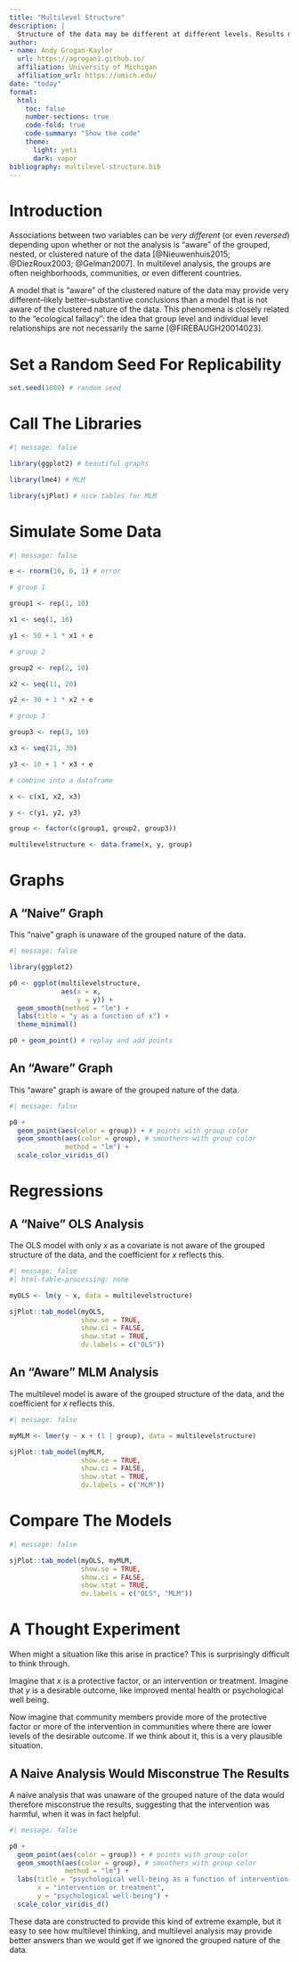 ```yaml
---
title: "Multilevel Structure"
description: |
  Structure of the data may be different at different levels. Results may differ greatly when we apply multilevel thinking.
author:
- name: Andy Grogan-Kaylor
  url: https://agrogan1.github.io/
  affiliation: University of Michigan
  affiliation_url: https://umich.edu/
date: "today"
format:
  html:
    toc: false
    number-sections: true
    code-fold: true
    code-summary: "Show the code"
    theme:
      light: yeti
      dark: vapor
bibliography: multilevel-structure.bib
---
```


# Introduction

Associations between two variables can be *very different* (or even *reversed*) depending upon whether or not the analysis is "aware" of the grouped, nested, or clustered nature of the data [@Nieuwenhuis2015; @DiezRoux2003; @Gelman2007]. In multilevel analysis, the groups are often neighborhoods, communities, or even different countries.

A model that is "aware" of the clustered nature of the data may provide very different--likely better--substantive conclusions than a model that is not aware of the clustered nature of the data. This phenomena is closely related to the "ecological fallacy": the idea that group level and individual level relationships are not necessarily the same [@FIREBAUGH20014023].

# Set a Random Seed For Replicability

```r

set.seed(1080) # random seed

```

# Call The Libraries

```r
#| message: false

library(ggplot2) # beautiful graphs

library(lme4) # MLM

library(sjPlot) # nice tables for MLM

```

# Simulate Some Data

```r
#| message: false

e <- rnorm(10, 0, 1) # error

# group 1

group1 <- rep(1, 10)

x1 <- seq(1, 10)

y1 <- 50 + 1 * x1 + e

# group 2

group2 <- rep(2, 10)

x2 <- seq(11, 20)

y2 <- 30 + 1 * x2 + e

# group 3

group3 <- rep(3, 10)

x3 <- seq(21, 30)

y3 <- 10 + 1 * x3 + e

# combine into a dataframe

x <- c(x1, x2, x3)

y <- c(y1, y2, y3)

group <- factor(c(group1, group2, group3))

multilevelstructure <- data.frame(x, y, group) 

```

# Graphs

## A "Naive" Graph 

This "naive" graph is unaware of the grouped nature of the data.

```r
#| message: false

library(ggplot2)

p0 <- ggplot(multilevelstructure, 
             aes(x = x,
                 y = y)) +
  geom_smooth(method = "lm") +
  labs(title = "y as a function of x") +
  theme_minimal()

p0 + geom_point() # replay and add points

```

## An "Aware" Graph 

This "aware" graph is aware of the grouped nature of the data.

```r
#| message: false

p0 + 
  geom_point(aes(color = group)) + # points with group color
  geom_smooth(aes(color = group), # smoothers with group color
              method = "lm") + 
  scale_color_viridis_d()

```

# Regressions

## A "Naive" OLS Analysis

The OLS model with only *x* as a covariate is not aware of the grouped structure of the data, and the coefficient for *x* reflects this.

```r
#| message: false
#| html-table-processing: none

myOLS <- lm(y ~ x, data = multilevelstructure)

sjPlot::tab_model(myOLS,
                  show.se = TRUE,
                  show.ci = FALSE,
                  show.stat = TRUE,
                  dv.labels = c("OLS"))

```

## An "Aware" MLM Analysis

The multilevel model is aware of the grouped structure of the data, and the coefficient for *x* reflects this.

```r
#| message: false

myMLM <- lmer(y ~ x + (1 | group), data = multilevelstructure)

sjPlot::tab_model(myMLM,
                  show.se = TRUE,
                  show.ci = FALSE,
                  show.stat = TRUE,
                  dv.labels = c("MLM"))

```

# Compare The Models

```r
#| message: false

sjPlot::tab_model(myOLS, myMLM,
                  show.se = TRUE,
                  show.ci = FALSE,
                  show.stat = TRUE,
                  dv.labels = c("OLS", "MLM"))

```

# A Thought Experiment

When might a situation like this arise in practice? This is surprisingly difficult to think through. 

Imagine that *x* is a protective factor, or an intervention or treatment. Imagine that *y* is a desirable outcome, like improved mental health or psychological well being.

Now imagine that community members provide more of the protective factor or more of the intervention in communities where there are lower levels of the desirable outcome. If we think about it, this is a very plausible situation. 

::: {.callout-tip}
## A Naive Analysis Would Misconstrue The Results

A naive analysis that was unaware of the grouped nature of the data would therefore misconstrue the results, suggesting that the intervention was harmful, when it was in fact helpful.
:::

```r
#| message: false

p0 + 
  geom_point(aes(color = group)) + # points with group color
  geom_smooth(aes(color = group), # smoothers with group color
              method = "lm") + 
  labs(title = "psychological well-being as a function of intervention or treatment",
       x = "intervention or treatment",
       y = "psychological well-being") +
  scale_color_viridis_d()

```

These data are constructed to provide this kind of extreme example, but it easy to see how multilevel thinking, and multilevel analysis may provide better answers than we would get if we ignored the grouped nature of the data.



